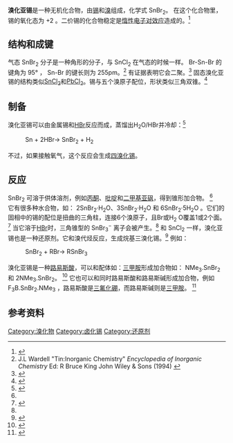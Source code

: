 {{chembox
| Verifiedfields = changed
| Watchedfields = changed
| verifiedrevid = 428749496
| Name = 
| ImageFile =Cotunnite structure.png
| ImageName = 
| OtherNames = 二溴化锡<br>溴化锡(II)
|Section1={{Chembox Identifiers
| CASNo_Ref = {{cascite|correct|CAS}}
| CASNo = 10031-24-0
| CASNo_Comment = 无水
| CASNo2 = 127294-36-4
| CASNo2_Comment = 二水
| CASNo2_Ref = {{cascite|correct|CAS}}
| UNII_Ref = {{fdacite|changed|FDA}}
| UNII = 55F23H2K96
| PubChem = 66224
| EINECS = 233-087-0
| SMILES = Br[Sn]Br
| ChemSpiderID_Ref = {{chemspidercite|changed|chemspider}}
| ChemSpiderID = 59609
| InChI = 1/2BrH.Sn/h2*1H;/q;;+2/p-2
| InChIKey = ZSUXOVNWDZTCFN-NUQVWONBAM
| StdInChI_Ref = {{stdinchicite|changed|chemspider}}
| StdInChI = 1S/2BrH.Sn/h2*1H;/q;;+2/p-2
| StdInChIKey_Ref = {{stdinchicite|changed|chemspider}}
| StdInChIKey = ZSUXOVNWDZTCFN-UHFFFAOYSA-L
  }}
|Section2={{Chembox Properties
| Formula = SnBr<sub>2</sub>
| MolarMass = 278.518 g/mol
| Appearance = 黄色固体
| Density = 5.12 g/cm<sup>3</sup>，固态
| Solubility =
| MeltingPtC = 215
| BoilingPtC = 639
  }}
|Section3={{Chembox Structure
| CrystalStruct = 类似 PbCl<sub>2</sub>
  }}
|Section7={{Chembox Hazards
| EUClass = 未列出
  }}
}}

'''溴化亚锡'''是一种无机化合物，由[[锡|锡]]和[[溴|溴]]组成，化学式 SnBr<sub>2</sub>。 在这个化合物里，锡的氧化态为 +2 。二价锡的化合物稳定是[[惰性电子对效应|惰性电子对效应]]造成的。<ref name = "Greenwood">{{Greenwood&Earnshaw}}</ref>

==结构和成键==
气态 SnBr<sub>2</sub> 分子是一种角形的分子，与 SnCl<sub>2</sub> 在气态的时候一样。 Br-Sn-Br 的键角为 95°  ， Sn-Br 的键长则为 255pm。<ref>J.L Wardell "Tin:Inorganic Chemistry" ''Encyclopedia of Inorganic Chemistry'' Ed: R Bruce King John Wiley & Sons (1994) {{ISBN|0-471-93620-0}}</ref> 有证据表明它会二聚。<ref>{{cite journal
| title = Thermochemistry of tetrabromoditin and bromoiodotin gaseous
|author1=K. Hilpert |author2=M. Miller |author3=F. Ramondo | journal =J. Phys. Chem.
| year = 1991
| volume = 95
| issue = 19
| pages = 7261–7266
| doi = 10.1021/j100172a031
}}</ref> 固态溴化亚锡的结构类似[[二氯化锡|SnCl<sub>2</sub>]]和[[氯化铅|PbCl<sub>2</sub>]]。锡与五个溴原子配位，形状类似三角双锥。<ref>{{cite journal
| title = Inert Pair Effects in Tin and Lead Dihalides: Crystal Structure of Tin(II) Bromide
|author1=Abrahams I. |author2=Demetriou D.Z. | journal =Journal of Solid State Chemistry
| year = 2000
| volume = 149
| issue = 1
| pages = 28–32
| doi = 10.1006/jssc.1999.8489
| bibcode = 2000JSSCh.149...28A }}</ref>

==制备==
溴化亚锡可以由金属锡和[[氢溴酸|HBr]]反应而成，蒸馏出H<sub>2</sub>O/HBr并冷却：<ref name= "Cotton">{{Cotton&Wilkinson6th}}</ref>
:Sn + 2HBr<nowiki>→</nowiki> SnBr<sub>2</sub> + H<sub>2</sub>

不过，如果接触氧气，这个反应会生成[[四溴化锡|四溴化锡]]。

==反应==
SnBr<sub>2</sub> 可溶于供体溶剂，例如[[丙酮|丙酮]]、[[吡啶|吡啶]]和[[二甲基亚砜|二甲基亚砜]]，得到锥形加合物。 <ref name = "Cotton"/><br />
它有很多种水合物，如： 2SnBr<sub>2</sub>·H<sub>2</sub>O、3SnBr<sub>2</sub>·H<sub>2</sub>O 和 6SnBr<sub>2</sub>·5H<sub>2</sub>O 。它们的固相中的锡的配位是扭曲的三角柱，连接6个溴原子，且Br或H<sub>2</sub> O覆盖1或2个面。 <ref name = "Greenwood">{{Greenwood&Earnshaw}}</ref>
当它溶于[[氢溴酸|HBr]]时，三角锥型的 SnBr<sub>3</sub><sup>−</sup> 离子会被产生。<ref name = "Greenwood" />
和 SnCl<sub>2</sub> 一样，溴化亚锡也是一种还原剂。它和溴代烃反应，生成烷基三溴化锡。<ref>{{cite journal
| title = A convenient synthesis of (C<sub>1</sub>-C<sub>18</sub>) alkyltin tribromides
| author = Bulten E.J.
| journal = Journal of Organometallic Chemistry
| year = 1975
| volume = 97
| issue = 1
| pages = 167–172
| doi = 10.1016/S0022-328X(00)89463-2
| hdl = 1874/15985
| hdl-access = free
}}</ref> 例如：
:SnBr<sub>2</sub> + RBr<nowiki>→</nowiki> RSnBr<sub>3</sub>

溴化亚锡是一种[[路易斯酸|路易斯酸]]，可以和配体如：[[三甲胺|三甲胺]]形成加合物如： NMe<sub>3</sub>.SnBr<sub>2</sub> 和 2NMe<sub>3</sub>.SnBr<sub>2</sub>。
<ref>{{cite journal
| title = Synthesis and studies of trimethylamine adducts with tin(II) halides
|author1=Chung Chun Hsu  |author2=R. A. Geanangel
 |lastauthoramp=yes | journal = Inorg. Chem.
| year = 1977
| volume = 16
| issue = 1
| pages = 2529–2534
| doi = 10.1021/ic50176a022
}}</ref>
它也可以和同时路易斯酸和路易斯碱形成加合物，例如 F<sub>3</sub>B.SnBr<sub>2</sub>.NMe<sub>3</sub> ，路易斯酸是[[三氟化硼|三氟化硼]]，而路易斯碱则是[[三甲胺|三甲胺]]。 
<ref>{{cite journal
| title = Donor and acceptor behavior of divalent tin compounds
|author1=Chung Chun Hsu  |author2=R. A. Geanangel
 |lastauthoramp=yes | journal = Inorg. Chem.
| year = 1980
| volume = 19
| issue = 1
| pages = 110–119
| doi = 10.1021/ic50203a024
}}</ref>

==参考资料==
{{reflist}}
{{锡化合物}}
{{溴化物}}

[[Category:溴化物|Category:溴化物]]
[[Category:卤化锡|Category:卤化锡]]
[[Category:还原剂|Category:还原剂]]